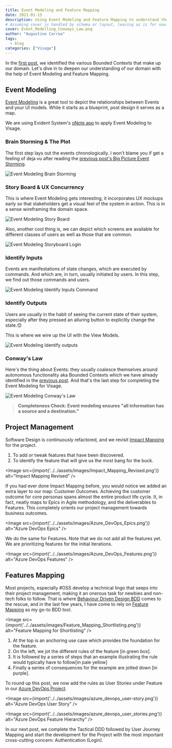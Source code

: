 ```yaml
---
title: Event Modeling and Feature Mapping
date: 2021-01-15
description: Using Event Modeling and Feature Mapping to understand the domain better
# Assuming cover is handled by schema or layout, leaving as is for now.
cover: Event_Modelling_Conways_Law.png
author: "Augustine Correa"
tags:
  - blog
categories: ["Visage"]
---
```


In the [first post](./Strategic_Domain_Driven_Design.html), we identified the various Bounded Contexts that make up our domain. Let's dive in to deepen our understanding of our domain with the help of Event Modeling and Feature Mapping.

## Event Modeling

[Event Modeling](https://eventmodeling.org/posts/what-is-event-modeling/) is a great tool to depict the relationships between Events and your UI models. While it starts as a blueprint, post design it serves as a map.

We are using Evident System's [oNote app](https://app.onote.com/) to apply Event Modeling to Visage.

### Brain Storming & The Plot

The first step lays out the events chronologically. I won't blame you if get a feeling of deja vu after reading the [previous post's Big Picture Event Storming](https://www.hackmum.in/blog/strategic_domain_driven_design#big-picture-event-storming).

![Event Modeling Brain Storming](https://res.cloudinary.com/mumbai-hackerspace/image/upload/v1603718923/Visage/Event_Modelling_-_Brain_Storming_and_Plot.png)

### Story Board & UX Concurrency

This is where Event Modeling gets interesting, it incorporates UX mockups early so that stakeholders get a visual feel of the system in action. This is in a sense wireframing the domain space.

![Event Modeling Story Board](https://res.cloudinary.com/mumbai-hackerspace/image/upload/v1603718918/Visage/Event_Modelling_-_The_Story_Board.png)

Also, another cool thing is, we can depict which screens are available for different classes of users as well as those that are common.

![Event Modeling Storyboard Login](https://res.cloudinary.com/mumbai-hackerspace/image/upload/v1603718926/Visage/Event_Modelling_Storyboard_LogIn.png)

### Identify Inputs

Events are manifestations of state changes, which are executed by commands. And which are, in turn, usually initiated by users. In this step, we find out those commands and users.

![Event Modeling Identify Inputs Command](https://res.cloudinary.com/mumbai-hackerspace/image/upload/v1603718922/Visage/Event_Modelling_Identify_inputs.png)

### Identify Outputs

Users are usually in the habit of seeing the current state of their system, especially after they pressed an alluring button to explicitly change the state.😊

This is where we wire up the UI with the View Models.

![Event Modeling Identify outputs](https://res.cloudinary.com/mumbai-hackerspace/image/upload/v1603718925/Visage/Event_Modelling_Identify_Outputs.png)

### Conway's Law

Here's the thing about Events: they usually coalesce themselves around autonomous functionality aka Bounded Contexts which we have already identified in the [previous post](./strategic_domain_driven_design.html#core-domains-charts). And that's the last step for completing the Event Modeling for Visage.

![Event Modeling Conway's Law](https://res.cloudinary.com/mumbai-hackerspace/image/upload/v1604013150/Visage/Event_Modelling_Conways_Law.png)

> **Completeness Check: Event modeling ensures "all information has a source and a destination."**

## Project Management

Software Design is continuously refactored, and we revisit [Impact Mapping](Strategic_Domain_Driven_Design.html#impact-mapping) for the project.

1. To add or tweak features that have been discovered.
2. To identify the feature that will give us the most bang for the buck.

<Image src={import('../../assets/images/Impact_Mapping_Revised.png')} alt="Impact Mapping Revised" />

If you had ever done Impact Mapping before, you would notice we added an extra layer to our map: Customer Outcomes. Achieving the customer outcome for core personas spans almost the entire product life cycle. It, in fact, neatly maps to Epics in Agile methodology, and the deliverables to Features. This completely orients our project management towards business outcomes.

<Image src={import('../../assets/images/Azure_DevOps_Epics.png')} alt="Azure DevOps Epics" />

We do the same for Features. Note that we do not add all the features yet. We are prioritizing features for the initial iterations.

<Image src={import('../../assets/images/Azure_DevOps_Features.png')} alt="Azure DevOps Features" />

## Features Mapping

Most projects, especially #OSS develop a technical lingo that seeps into their project management, making it an onerous task for newbies and non-tech folks to follow. That is where [Behaviour Driven Design BDD](https://en.wikipedia.org/wiki/Behavior-driven_development) comes to the rescue, and in the last few years, I have come to rely on [Feature Mapping](https://johnfergusonsmart.com/feature-mapping-a-lightweight-requirements-discovery-practice-for-agile-teams/) as my go-to BDD tool.

<Image src={import('../../assets/images/Feature_Mapping_Shortlisting.png')} alt="Feature Mapping for Shortlisting" />

1. At the top is an anchoring use case which provides the foundation for the feature.
1. On the left, we jot the different rules of the feature [in green box].
1. It is followed by a series of steps that an example illustrating the rule would typically have to follow[in pale yellow]
1. Finally a series of consequences for the example are jotted down [in purple].

To round up this post, we now add the rules as User Stories under Feature in our [Azure DevOps Project](https://dev.azure.com/augcor/Visage/_workitems/recentlyupdated/).

<Image src={import('../../assets/images/azure_devops_user-story.png')} alt="Azure DevOps User Story" />

<Image src={import('../../assets/images/azure_devops_user_stories.png')} alt="Azure DevOps Feature Hierarchy" />

In our next post, we complete the Tactical DDD followed by User Journey Mapping and start the development for the Project with the most important cross-cutting concern: Authentication (Login).
